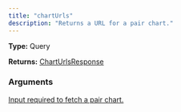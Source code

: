 ```yaml
---
title: "chartUrls"
description: "Returns a URL for a pair chart."
---
```


**Type:** Query

**Returns:** [ChartUrlsResponse](/api-reference/types/charturlsresponse)

### Arguments

<a href="/api-reference/types/chartinput">
  <ResponseField name="input" type="ChartInput!" required>
    Input required to fetch a pair chart.
  </ResponseField>
</a>

